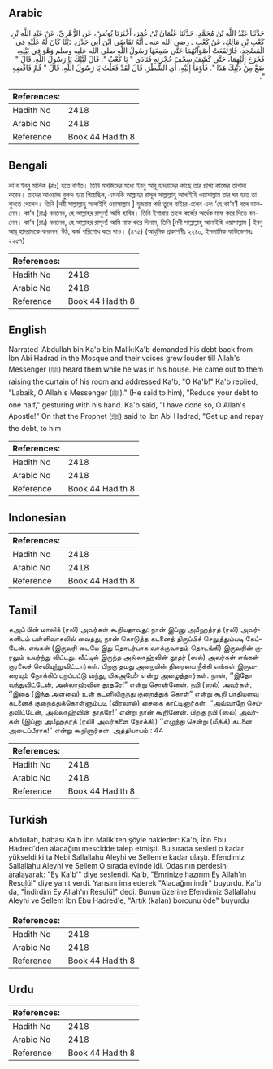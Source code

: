 ## Arabic


<div dir="rtl" lang="ar" style={{fontSize:'larger',backgroundColor:'#f8f9fa',padding:20}}>
حَدَّثَنَا عَبْدُ اللَّهِ بْنُ مُحَمَّدٍ، حَدَّثَنَا عُثْمَانُ بْنُ عُمَرَ، أَخْبَرَنَا يُونُسُ، عَنِ الزُّهْرِيِّ، عَنْ عَبْدِ اللَّهِ بْنِ كَعْبِ بْنِ مَالِكٍ، عَنْ كَعْبٍ ـ رضى الله عنه ـ أَنَّهُ تَقَاضَى ابْنَ أَبِي حَدْرَدٍ دَيْنًا كَانَ لَهُ عَلَيْهِ فِي الْمَسْجِدِ، فَارْتَفَعَتْ أَصْوَاتُهُمَا حَتَّى سَمِعَهَا رَسُولُ اللَّهِ صلى الله عليه وسلم وَهْوَ فِي بَيْتِهِ، فَخَرَجَ إِلَيْهِمَا، حَتَّى كَشَفَ سِجْفَ حُجْرَتِهِ فَنَادَى ‏"‏ يَا كَعْبُ ‏"‏‏.‏ قَالَ لَبَّيْكَ يَا رَسُولَ اللَّهِ‏.‏ قَالَ ‏"‏ ضَعْ مِنْ دَيْنِكَ هَذَا ‏"‏‏.‏ فَأَوْمَأَ إِلَيْهِ، أَىِ الشَّطْرَ‏.‏ قَالَ لَقَدْ فَعَلْتُ يَا رَسُولَ اللَّهِ‏.‏ قَالَ ‏"‏ قُمْ فَاقْضِهِ ‏"‏‏.‏
</div>
<div style={{backgroundColor:'#f8f9fa',padding:20, marginBottom: 10}}><table> <thead> <tr> <th>References:</th> <th></th> </tr> </thead> <tbody><tr><td>Hadith No</td><td>2418</td></tr><tr><td>Arabic No</td><td>2418</td></tr><tr><td>Reference</td><td>Book 44 Hadith 8</td></tr></tbody></table></div>

## Bengali


<div dir="ltr" lang="bn" style={{fontSize:'larger',backgroundColor:'#f8f9fa',padding:20}}>
কা’ব ইবনু মালিক (রাঃ) হতে বর্ণিত। তিনি মসজিদের মধ্যে ইবনু আবূ হাদরাদের কাছে তার প্রাপ্য কাজের তাগাদা করেন। তাদের আওয়াজ বুলন্দ হয়ে গিয়েছিল, এমনকি আল্লাহর রাসূল সাল্লাল্লাহু আলাইহি ওয়াসাল্লাম তার ঘর হতে তা শুনতে পেলেন। তিনি [নবী সাল্লাল্লাহু আলাইহি ওয়াসাল্লাম ] হুজরার পর্দা তুলে বাইরে এলেন এবং ‘হে কা‘ব’! বলে ডাকলেন। কা‘ব (রাঃ) বললেন, হে আল্লাহর রাসূল! আমি হাযির। তিনি ইশারায় তাকে কর্জের অর্ধেক মাফ করে দিতে বললেন। কা‘ব (রাঃ) বললেন, হে আল্লাহর রাসূল! আমি মাফ করে দিলাম, তিনি [নবী সাল্লাল্লাহু আলাইহি ওয়াসাল্লাম ] ইবনু আবূ হাদরাদকে বললেন, উঠ, কর্জ পরিশোধ করে দাও। (৪৭৫) (আধুনিক প্রকাশনীঃ ২২৪০, ইসলামিক ফাউন্ডেশনঃ ২২৫৭)
</div>
<div style={{backgroundColor:'#f8f9fa',padding:20, marginBottom: 10}}><table> <thead> <tr> <th>References:</th> <th></th> </tr> </thead> <tbody><tr><td>Hadith No</td><td>2418</td></tr><tr><td>Arabic No</td><td>2418</td></tr><tr><td>Reference</td><td>Book 44 Hadith 8</td></tr></tbody></table></div>

## English


<div dir="ltr" lang="en" style={{fontSize:'larger',backgroundColor:'#f8f9fa',padding:20}}>
Narrated 'Abdullah bin Ka'b bin Malik:Ka'b demanded his debt back from Ibn Abi Hadrad in the Mosque and their voices grew louder till Allah's Messenger (ﷺ) heard them while he was in his house. He came out to them raising the curtain of his room and addressed Ka'b, "O Ka'b!" Ka'b replied, "Labaik, O Allah's Messenger (ﷺ)." (He said to him), "Reduce your debt to one half," gesturing with his hand. Ka'b said, "I have done so, O Allah's Apostle!" On that the Prophet (ﷺ) said to Ibn Abi Hadrad, "Get up and repay the debt, to him
</div>
<div style={{backgroundColor:'#f8f9fa',padding:20, marginBottom: 10}}><table> <thead> <tr> <th>References:</th> <th></th> </tr> </thead> <tbody><tr><td>Hadith No</td><td>2418</td></tr><tr><td>Arabic No</td><td>2418</td></tr><tr><td>Reference</td><td>Book 44 Hadith 8</td></tr></tbody></table></div>

## Indonesian


<div dir="ltr" lang="id" style={{fontSize:'larger',backgroundColor:'#f8f9fa',padding:20}}>

</div>
<div style={{backgroundColor:'#f8f9fa',padding:20, marginBottom: 10}}><table> <thead> <tr> <th>References:</th> <th></th> </tr> </thead> <tbody><tr><td>Hadith No</td><td>2418</td></tr><tr><td>Arabic No</td><td>2418</td></tr><tr><td>Reference</td><td>Book 44 Hadith 8</td></tr></tbody></table></div>

## Tamil


<div dir="ltr" lang="ta" style={{fontSize:'larger',backgroundColor:'#f8f9fa',padding:20}}>
கஅப் பின் மாலிக் (ரலி) அவர்கள் கூறியதாவது: நான் இப்னு அபீஹத்ரத் (ரலி) அவர்களிடம் பள்ளிவாசலில் வைத்து, நான் கொடுத்த கடனைத் திருப்பிச் செலுத்தும்படி கேட்டேன். எங்கள் (இருவரி டையே இது தொடர்பாக வாக்குவாதம் தொடங்கி) இருவரின் குரலும் உயர்ந்து விட்டது. வீட்டில் இருந்த அல்லாஹ்வின் தூதர் (ஸல்) அவர்கள் எங்கள் குரலைச் செவியுற்றுவிட்டார்கள். பிறகு தமது அறையின் திரையை நீக்கி எங்கள் இருவரையும் நோக்கிப் புறப்பட்டு வந்து, யிகஅபே!› என்று அழைத்தார்கள். நான், ‘‘இதோ வந்துவிட்டேன், அல்லாஹ்வின் தூதரே!” என்று சொன்னேன். நபி (ஸல்) அவர்கள், ‘‘இதை (இந்த அளவை) உன் கடனிலிருந்து குறைத்துக் கொள்” என்று கூறி பாதியளவு கடனைக் குறைத்துக்கொள்ளும்படி (விரலால்) சைகை காட்டினார்கள். ‘‘அவ்வாறே செய்துவிட்டேன், அல்லாஹ்வின் தூதரே!” என்று நான் கூறினேன். பிறகு நபி (ஸல்) அவர்கள் (இப்னு அபீஹத்ரத் (ரலி) அவர்களை நோக்கி,) ‘‘எழுந்து சென்று (மீதிக்) கடனை அடைப்பீராக!” என்று கூறினார்கள். அத்தியாயம் : 44
</div>
<div style={{backgroundColor:'#f8f9fa',padding:20, marginBottom: 10}}><table> <thead> <tr> <th>References:</th> <th></th> </tr> </thead> <tbody><tr><td>Hadith No</td><td>2418</td></tr><tr><td>Arabic No</td><td>2418</td></tr><tr><td>Reference</td><td>Book 44 Hadith 8</td></tr></tbody></table></div>

## Turkish


<div dir="ltr" lang="tr" style={{fontSize:'larger',backgroundColor:'#f8f9fa',padding:20}}>
Abdullah, babası Ka'b İbn Malik'ten şöyle nakleder: Ka'b, İbn Ebu Hadred'den alacağını mescidde talep etmişti. Bu sırada sesleri o kadar yükseldi ki ta Nebi Sallallahu Aleyhi ve Sellem'e kadar ulaştı. Efendimiz Sallallahu Aleyhi ve Sellem O sırada evinde idi. Odasının perdesini aralayarak: "Ey Ka'b'" diye seslendi. Ka'b, "Emrinize hazırım Ey Allah'ın Resulül" diye yanıt verdi. Yarısını ima ederek "Alacağını indir" buyurdu. Ka'b da, "İndirdim Ey Allah'ın Resulü!" dedi. Bunun üzerine Efendimiz Sallallahu Aleyhi ve Sellem İbn Ebu Hadred'e, "Artık (kalan) borcunu öde" buyurdu
</div>
<div style={{backgroundColor:'#f8f9fa',padding:20, marginBottom: 10}}><table> <thead> <tr> <th>References:</th> <th></th> </tr> </thead> <tbody><tr><td>Hadith No</td><td>2418</td></tr><tr><td>Arabic No</td><td>2418</td></tr><tr><td>Reference</td><td>Book 44 Hadith 8</td></tr></tbody></table></div>

## Urdu


<div dir="rtl" lang="ur" style={{fontSize:'larger',backgroundColor:'#f8f9fa',padding:20}}>

</div>
<div style={{backgroundColor:'#f8f9fa',padding:20, marginBottom: 10}}><table> <thead> <tr> <th>References:</th> <th></th> </tr> </thead> <tbody><tr><td>Hadith No</td><td>2418</td></tr><tr><td>Arabic No</td><td>2418</td></tr><tr><td>Reference</td><td>Book 44 Hadith 8</td></tr></tbody></table></div>